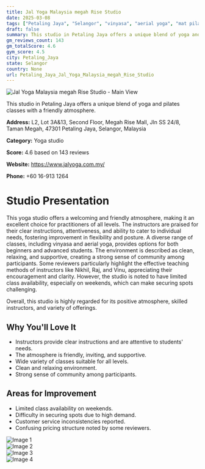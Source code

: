 ```yaml
---
title: Jal Yoga Malaysia megah Rise Studio
date: 2025-03-08
tags: ["Petaling Jaya", "Selangor", "vinyasa", "aerial yoga", "mat pilates", "friendly atmosphere", "community-focused", "Petaling Jaya"]  
draft: false
summary: This studio in Petaling Jaya offers a unique blend of yoga and pilates classes with a friendly atmosphere.
gm_reviews_count: 143
gm_totalScore: 4.6
gym_score: 4.5
city: Petaling_Jaya
state: Selangor
country: None
url: Petaling_Jaya_Jal_Yoga_Malaysia_megah_Rise_Studio
---
```


<div className="aspect-[16/9] relative my-8">
  <img 
    src="https://lh5.googleusercontent.com/p/AF1QipPlPStrw95ueeSD7gZkkIUJ57GjkV8GarolKAbr=w1920-h1080-k-no"
    alt="Jal Yoga Malaysia megah Rise Studio - Main View"
    className="object-cover absolute inset-0 w-full h-full rounded-lg"
  />
</div>

This studio in Petaling Jaya offers a unique blend of yoga and pilates classes with a friendly atmosphere.

**Address:** L2, Lot 3A&13, Second Floor, Megah Rise Mall, Jln SS 24/8, Taman Megah, 47301 Petaling Jaya, Selangor, Malaysia

**Category:** Yoga studio

**Score:** 4.6 based on 143 reviews

**Website:** https://www.jalyoga.com.my/

**Phone:** +60 16-913 1264

# Studio Presentation

This yoga studio offers a welcoming and friendly atmosphere, making it an excellent choice for practitioners of all levels. The instructors are praised for their clear instructions, attentiveness, and ability to cater to individual needs, fostering improvement in flexibility and posture. A diverse range of classes, including vinyasa and aerial yoga, provides options for both beginners and advanced students. The environment is described as clean, relaxing, and supportive, creating a strong sense of community among participants. Some reviewers particularly highlight the effective teaching methods of instructors like Nikhil, Raj, and Vinu, appreciating their encouragement and clarity. However, the studio is noted to have limited class availability, especially on weekends, which can make securing spots challenging.

Overall, this studio is highly regarded for its positive atmosphere, skilled instructors, and variety of offerings.

## Why You'll Love It

- Instructors provide clear instructions and are attentive to students' needs.
- The atmosphere is friendly, inviting, and supportive.
- Wide variety of classes suitable for all levels.
- Clean and relaxing environment.
- Strong sense of community among participants.

## Areas for Improvement

- Limited class availability on weekends.
- Difficulty in securing spots due to high demand.
- Customer service inconsistencies reported.
- Confusing pricing structure noted by some reviewers.

<div className="grid grid-cols-1 xl:grid-cols-2 gap-4 my-8">
<div className="aspect-[4/3] relative"><img src="https://lh3.googleusercontent.com/p/AF1QipOtN1bIPDARKvshxDoQ2a_3z5q4vsncTHvLP3cn=w1920-h1080-k-no" alt="Image 1" className="object-cover absolute inset-0 w-full h-full rounded-lg" /></div>
<div className="aspect-[4/3] relative"><img src="https://lh5.googleusercontent.com/p/AF1QipNqny2TLXhOV5F-kMnqt_D-LHxtp0rXMF4LELed=w1920-h1080-k-no" alt="Image 2" className="object-cover absolute inset-0 w-full h-full rounded-lg" /></div>
<div className="aspect-[4/3] relative"><img src="https://lh5.googleusercontent.com/p/AF1QipNyj9-zPP1ohCEXfgoE1JA2u2TD_WFtf5Q3QhNJ=w1920-h1080-k-no" alt="Image 3" className="object-cover absolute inset-0 w-full h-full rounded-lg" /></div>
<div className="aspect-[4/3] relative"><img src="https://lh5.googleusercontent.com/p/AF1QipM5nHL1rPQ8i1cB0j1O2eBX_Bf0QuVi3ZBSZa8A=w1920-h1080-k-no" alt="Image 4" className="object-cover absolute inset-0 w-full h-full rounded-lg" /></div>
</div>